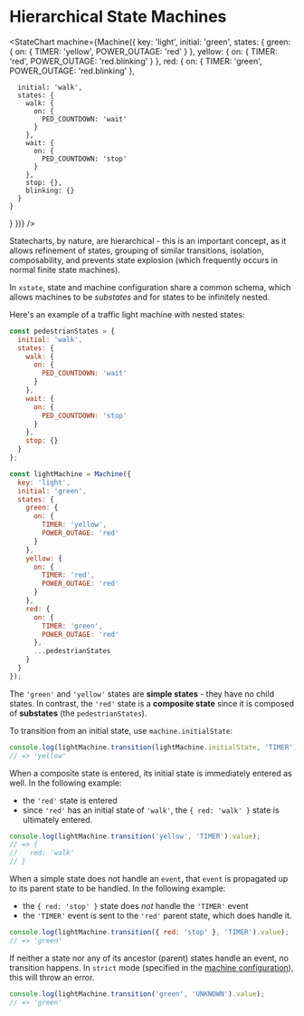 
# Hierarchical State Machines

<StateChart machine={Machine({
  key: 'light',
  initial: 'green',
  states: {
    green: {
      on: {
        TIMER: 'yellow',
        POWER_OUTAGE: 'red'
      }
    },
    yellow: {
      on: {
        TIMER: 'red',
        POWER_OUTAGE: 'red.blinking'
      }
    },
    red: {
      on: {
        TIMER: 'green',
        POWER_OUTAGE: 'red.blinking'
      },
      
      initial: 'walk',
      states: {
        walk: {
          on: {
            PED_COUNTDOWN: 'wait'
          }
        },
        wait: {
          on: {
            PED_COUNTDOWN: 'stop'
          }
        },
        stop: {},
        blinking: {}
      }
    }
  }
})} />

Statecharts, by nature, are hierarchical - this is an important concept, as it allows refinement of states, grouping of similar transitions, isolation, composability, and prevents state explosion (which frequently occurs in normal finite state machines).

In `xstate`, state and machine configuration share a common schema, which allows machines to be _substates_ and for states to be infinitely nested.

Here's an example of a traffic light machine with nested states:

```js
const pedestrianStates = {
  initial: 'walk',
  states: {
    walk: {
      on: {
        PED_COUNTDOWN: 'wait'
      }
    },
    wait: {
      on: {
        PED_COUNTDOWN: 'stop'
      }
    },
    stop: {}
  }
};

const lightMachine = Machine({
  key: 'light',
  initial: 'green',
  states: {
    green: {
      on: {
        TIMER: 'yellow',
        POWER_OUTAGE: 'red'
      }
    },
    yellow: {
      on: {
        TIMER: 'red',
        POWER_OUTAGE: 'red'
      }
    },
    red: {
      on: {
        TIMER: 'green',
        POWER_OUTAGE: 'red'
      },
      ...pedestrianStates
    }
  }
});
```

The `'green'` and `'yellow'` states are **simple states** - they have no child states. In contrast, the `'red'` state is a **composite state** since it is composed of **substates** (the `pedestrianStates`).

To transition from an initial state, use `machine.initialState`:

```js
console.log(lightMachine.transition(lightMachine.initialState, 'TIMER').value);
// => 'yellow'
```

When a composite state is entered, its initial state is immediately entered as well. In the following example:
- the `'red'` state is entered
- since `'red'` has an initial state of `'walk'`, the `{ red: 'walk' }` state is ultimately entered.

```js
console.log(lightMachine.transition('yellow', 'TIMER').value);
// => {
//   red: 'walk'
// }
```

When a simple state does not handle an `event`, that `event` is propagated up to its parent state to be handled. In the following example:
- the `{ red: 'stop' }` state does _not_ handle the `'TIMER'` event
- the `'TIMER'` event is sent to the `'red'` parent state, which does handle it.

```js
console.log(lightMachine.transition({ red: 'stop' }, 'TIMER').value);
// => 'green'
```

If neither a state nor any of its ancestor (parent) states handle an event, no transition happens. In `strict` mode (specified in the [machine configuration](api/config.md)), this will throw an error.

```js
console.log(lightMachine.transition('green', 'UNKNOWN').value);
// => 'green'
```
